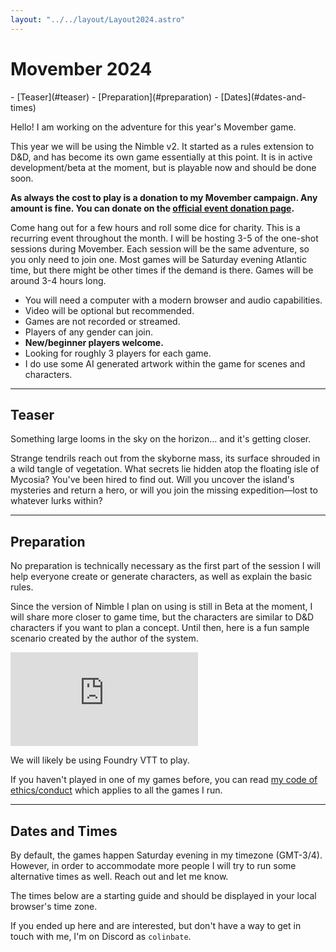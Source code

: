 ```yaml
---
layout: "../../layout/Layout2024.astro"
---
```


# Movember 2024

<nav>
- [Teaser](#teaser)
- [Preparation](#preparation)
- [Dates](#dates-and-times)
</nav>

Hello! I am working on the adventure for this year's Movember game.

This year we will be using the Nimble v2. It started as a rules extension to D&D, and has become its own game essentially at this point. It is in active development/beta at the moment, but is playable now and should be done soon.

**As always the cost to play is a donation to my Movember campaign. Any amount is fine. You can donate on the [official event donation page](/donate).**

Come hang out for a few hours and roll some dice for charity. This is a recurring event throughout the month. I will be hosting 3-5 of the one-shot sessions during Movember. Each session will be the same adventure, so you only need to join one. Most games will be Saturday evening Atlantic time, but there might be other times if the demand is there. Games will be around 3-4 hours long.

- You will need a computer with a modern browser and audio capabilities.
- Video will be optional but recommended.
- Games are not recorded or streamed.
- Players of any gender can join.
- **New/beginner players welcome.**
- Looking for roughly 3 players for each game.
- I do use some AI generated artwork within the game for scenes and characters.

---

## Teaser

Something large looms in the sky on the horizon… and it's getting closer.

Strange tendrils reach out from the skyborne mass, its surface shrouded in a wild tangle of vegetation. What secrets lie hidden atop the floating isle of Mycosia? You've been hired to find out. Will you uncover the island's mysteries and return a hero, or will you join the missing expedition—lost to whatever lurks within?

---

## Preparation

No preparation is technically necessary as the first part of the session I will help everyone create or generate characters, as well as explain the basic rules. 

Since the version of Nimble I plan on using is still in Beta at the moment, I will share more closer to game time, but the characters are similar to D&D characters if you want to plan a concept. Until then, here is a fun sample scenario created by the author of the system.

<div class='embed-container'><iframe src='https://www.youtube.com/embed/QLtdYJhl6vE' frameborder='0' allowfullscreen></iframe></div>

We will likely be using Foundry VTT to play.

If you haven't played in one of my games before, you can read [my code of ethics/conduct](https://divora.world/code-of-ethics/) which applies to all the games I run.

---

## Dates and Times

By default, the games happen Saturday evening in my timezone (GMT-3/4). However, in order to accommodate more people I will try to run some alternative times as well. Reach out and let me know.

The times below are a starting guide and should be displayed in your local browser's time zone.

<Sessions gameId="12vpf5qa8modu0f" client:only="svelte"/>

If you ended up here and are interested, but don't have a way to get in touch with me, I'm on Discord as `colinbate`.

[1]: https://dev.brighterworldsrpg.com/
